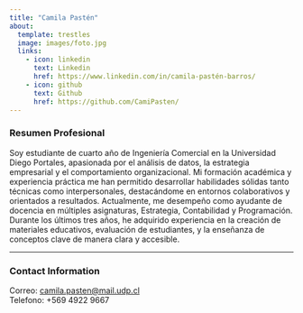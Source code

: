 ```yaml
---
title: "Camila Pastén"
about:
  template: trestles
  image: images/foto.jpg
  links:
    - icon: linkedin
      text: Linkedin
      href: https://www.linkedin.com/in/camila-pastén-barros/
    - icon: github
      text: Github
      href: https://github.com/CamiPasten/
---
```


### Resumen Profesional

Soy estudiante de cuarto año de Ingeniería Comercial en la Universidad Diego Portales, apasionada por el análisis de datos, la estrategia empresarial y el comportamiento organizacional. Mi formación académica y experiencia práctica me han permitido desarrollar habilidades sólidas tanto técnicas como interpersonales, destacándome en entornos colaborativos y orientados a resultados.
Actualmente, me desempeño como ayudante de docencia en múltiples asignaturas, Estrategia, Contabilidad y Programación. Durante los últimos tres años, he adquirido experiencia en la creación de materiales educativos, evaluación de estudiantes, y la enseñanza de conceptos clave de manera clara y accesible.

---

### Contact Information

Correo: [camila.pasten@mail.udp.cl](mailto:camila.pasten@mail.udp.cl)\
Telefono: +569 4922 9667